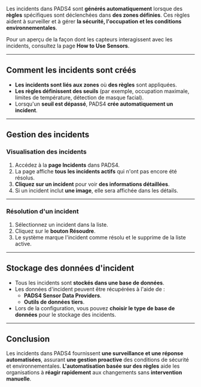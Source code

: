 Les incidents dans PADS4 sont **générés automatiquement** lorsque des **règles** spécifiques sont déclenchées dans **des zones définies**. Ces règles aident à surveiller et à gérer **la sécurité, l'occupation et les conditions environnementales**.

Pour un aperçu de la façon dont les capteurs interagissent avec les incidents, consultez la page **How to Use Sensors**.

***

## **Comment les incidents sont créés**

* **Les incidents sont liés aux zones** où **des règles** sont appliquées.
* **Les règles définissent des seuils** (par exemple, occupation maximale, limites de température, détection de masque facial).
* Lorsqu'un **seuil est dépassé**, PADS4 **crée automatiquement un incident**.

***

## **Gestion des incidents**

### **Visualisation des incidents**

1. Accédez à la **page Incidents** dans PADS4.
2. La page affiche **tous les incidents actifs** qui n'ont pas encore été résolus.
3. **Cliquez sur un incident** pour voir **des informations détaillées**.
4. Si un incident inclut **une image**, elle sera affichée dans les détails.

***

### **Résolution d'un incident**

1. Sélectionnez un incident dans la liste.
2. Cliquez sur le **bouton Résoudre**.
3. Le système marque l'incident comme résolu et le supprime de la liste active.

***

## **Stockage des données d'incident**

* Tous les incidents sont **stockés dans une base de données**.
* Les données d'incident peuvent être récupérées à l'aide de :
  * **PADS4 Sensor Data Providers**.
  * **Outils de données tiers**.
* Lors de la configuration, vous pouvez **choisir le type de base de données** pour le stockage des incidents.

***

## **Conclusion**

Les incidents dans PADS4 fournissent **une surveillance et une réponse automatisées**, assurant **une gestion proactive** des conditions de sécurité et environnementales. **L'automatisation basée sur des règles** aide les organisations à **réagir rapidement** aux changements sans **intervention manuelle**.
